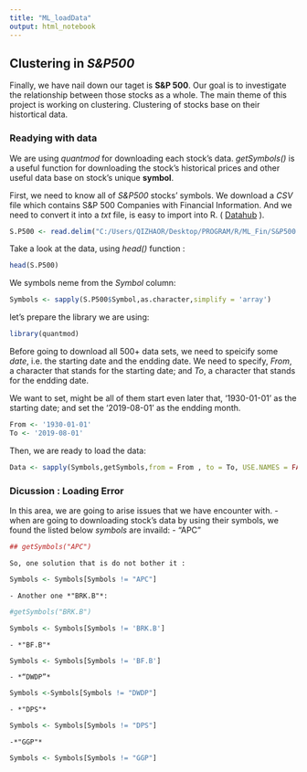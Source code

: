 ```yaml
---
title: "ML_loadData"
output: html_notebook
---
```


## Clustering in *S&P500*

Finally, we have nail down our taget is **S&P 500**. Our goal is to investigate the relationship between those stocks as a whole. The main theme of this project is working on clustering. Clustering of stocks base on their histortical data.


### Readying with data

We are using *quantmod* for downloading each stock's data. *getSymbols()* is a useful function for downloading the stock's historical prices and other useful data base on stock's unique **symbol**. 

First, we need to know all of *S&P500* stocks' symbols. We download a _CSV_ file which contains S&P 500 Companies with Financial Information. And we need to convert it into a _txt_ file, is easy to import into R. ( [Datahub](https://datahub.io/core/s-and-p-500-companies) ). 
```r
S.P500 <- read.delim("C:/Users/QIZHAOR/Desktop/PROGRAM/R/ML_Fin/S&P500.txt")
```

Take a look at the data, using *head()* function :

```r
head(S.P500)
```

We symbols neme from the *Symbol* column:

```r
Symbols <- sapply(S.P500$Symbol,as.character,simplify = 'array')

```

let's prepare the library we are using:
```r
library(quantmod)
```

Before going to download all 500+ data sets, we need to speicify some *date*, i.e. the starting date and the endding date. We need to specify, *From*, a character that stands for the starting date; and *To*, a character that stands for the endding date. 

We want to set, might be all of them start even later that, '1930-01-01' as the starting date; and set the '2019-08-01' as the endding month.

```r
From <- '1930-01-01'
To <- '2019-08-01'
```

Then, we are ready to load the data:

```r
Data <- sapply(Symbols,getSymbols,from = From , to = To, USE.NAMES = FALSE,simplify = 'array')
```

### Dicussion : Loading Error

In this area, we are going to arise issues that we have encounter with.
  - when are going to downloading stock's data by using their symbols, we found the listed below *symbols* are invaild:
    - "APC"
```r
## getSymbols("APC")
```
    So, one solution that is do not bother it :
```r
Symbols <- Symbols[Symbols != "APC"]
```
    - Another one *"BRK.B"*:
```r
#getSymbols("BRK.B")
```
```r
Symbols <- Symbols[Symbols != 'BRK.B']
```
    - *"BF.B"*
```r
Symbols <- Symbols[Symbols != 'BF.B']
```
    - *“DWDP”*
```r
Symbols <-Symbols[Symbols != "DWDP"]
```
    - *"DPS"*
```r
Symbols <- Symbols[Symbols != "DPS"]
```
    -*"GGP"*
```r
Symbols <- Symbols[Symbols != "GGP"]
```
    
    

    

    
    















